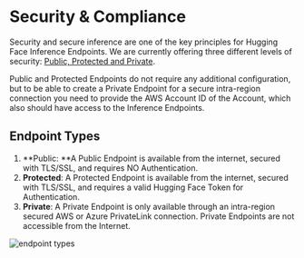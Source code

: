 # Security & Compliance

Security and secure inference are one of the key principles for Hugging Face Inference Endpoints. We are currently offering three different levels of security: [Public, Protected and Private](/secruity).

Public and Protected Endpoints do not require any additional configuration, but to be able to create a Private Endpoint for a secure intra-region connection you need to provide the AWS Account ID of the Account, which also should have access to the Inference Endpoints. 


## Endpoint Types

1. **Public: **A Public Endpoint is available from the internet, secured with TLS/SSL, and requires NO Authentication.
2. **Protected**: A Protected Endpoint is available from the internet, secured with TLS/SSL, and requires a valid Hugging Face Token for Authentication.
3. **Private**: A Private Endpoint is only available through an intra-region secured AWS or Azure PrivateLink connection. Private Endpoints are not accessible from the Internet.

<img src="https://raw.githubusercontent.com/huggingface/hf-endpoints-documentation/main/assets/endpoint_types.png" alt="endpoint types" />
